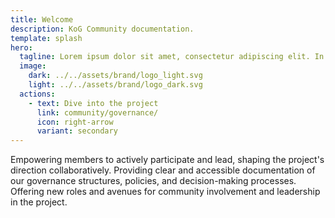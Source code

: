 ```yaml
---
title: Welcome
description: KoG Community documentation.
template: splash
hero:
  tagline: Lorem ipsum dolor sit amet, consectetur adipiscing elit. In elementum luctus leo. Suspendisse cursus erat in rhoncus fermentum.
  image:
    dark: ../../assets/brand/logo_light.svg
    light: ../../assets/brand/logo_dark.svg
  actions:
    - text: Dive into the project
      link: community/governance/
      icon: right-arrow
      variant: secondary
---
```



<CardGrid stagger>
	<Card title="Community-Driven Governance" icon="puzzle">
		Empowering members to actively participate and lead, shaping the project's direction collaboratively.
	</Card>
	<Card title="Full Transparency" icon="star">
		Providing clear and accessible documentation of our governance structures, policies, and decision-making processes.
	</Card>
	<Card title="Enhanced Participation Opportunities" icon="rocket">
		Offering new roles and avenues for community involvement and leadership in the project.
	</Card>
</CardGrid>

